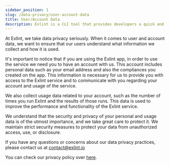 ```yaml
---
sidebar_position: 1
slug: /data-privacy/user-account-data
title: User/Account Data
description: Exlint is a CLI tool that provides developers a quick and efficient application of multiple coding rule policies in multiple projects
---
```



At Exlint, we take data privacy seriously.
When it comes to user and account data, we want to ensure that our users understand what information we collect and how it is used.

It's important to notice that if you are using the Exlint app, in order to use the service we need you to have an account with us.
This account includes personal data such as your email address and also the compliances you created on the app.
This information is necessary for us to provide you with access to the Exlint service and to communicate with you regarding your account and usage of the service.

We also collect usage data related to your account, such as the number of times you run Exlint and the results of those runs.
This data is used to improve the performance and functionality of the Exlint service.

We understand that the security and privacy of your personal and usage data is of the utmost importance, and we take great care to protect it.
We maintain strict security measures to protect your data from unauthorized access, use, or disclosure.

If you have any questions or concerns about our data privacy practices, please contact us at contact@exlint.io

You can check our privacy policy over [here](https://github.com/Exlint/usage-policies/blob/main/privacy-policy.mdx).

